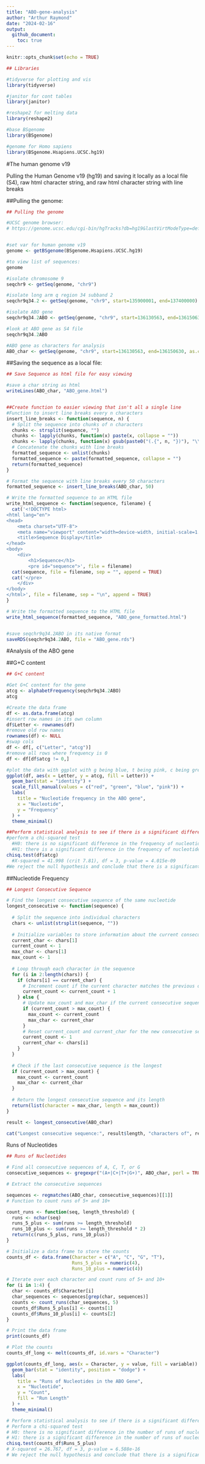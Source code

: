 ```yaml
---
title: "ABO-gene-analysis"
author: "Arthur Raymond"
date: "2024-02-16"
output: 
  github_document:
    toc: true
---
```


```r
knitr::opts_chunk$set(echo = TRUE)
```

```r
## Libraries

#tidyverse for plotting and vis
library(tidyverse)

#janitor for cont tables
library(janitor)

#reshape2 for melting data
library(reshape2)

#base BSgenome
library(BSgenome)

#genome for Homo sapiens
library(BSgenome.Hsapiens.UCSC.hg19)
```

\newpage
#The human genome v19

Pulling the Human Genome v19 (hg19) and saving it locally as a local file (S4), raw html character string, and raw html character string with line breaks

##Pulling the genome:
```r
## Pulling the genome

#UCSC genome browser: 
# https://genome.ucsc.edu/cgi-bin/hgTracks?db=hg19&lastVirtModeType=default&lastVirtModeExtraState=&virtModeType=default&virtMode=0&nonVirtPosition=&position=chr9%3A135900001%2D137400000&hgsid=1934901872_BEYKSWSyGA7yhW5PLZ8M51UvFa9c


#set var for human genome v19
genome <- getBSgenome(BSgenome.Hsapiens.UCSC.hg19)

#to view list of sequences:
genome

#isolate chromosome 9
seqchr9 <- getSeq(genome, "chr9")

#isolate long arm q region 34 subband 2
seqchr9q34.2 <- getSeq(genome, "chr9", start=135900001, end=137400000)

#isolate ABO gene
seqchr9q34.2ABO <- getSeq(genome, "chr9", start=136130563, end=136150630)

#look at ABO gene as S4 file
seqchr9q34.2ABO

#ABO gene as characters for analysis 
ABO_char <- getSeq(genome, "chr9", start=136130563, end=136150630, as.character=TRUE)
```


##Saving the sequence as a local file:
```r
## Save Sequence as html file for easy viewing

#save a char string as html
writeLines(ABO_char, "ABO_gene.html")


##Create function to easier viewing that isn't all a single line
#Function to insert line breaks every n characters
insert_line_breaks <- function(sequence, n) {
  # Split the sequence into chunks of n characters
  chunks <- strsplit(sequence, "")
  chunks <- lapply(chunks, function(x) paste(x, collapse = ""))
  chunks <- lapply(chunks, function(x) gsub(paste0("(.{", n, "})"), "\\1\n", x))
  # Concatenate the chunks with line breaks
  formatted_sequence <- unlist(chunks)
  formatted_sequence <- paste(formatted_sequence, collapse = "")
  return(formatted_sequence)
}

# Format the sequence with line breaks every 50 characters
formatted_sequence <- insert_line_breaks(ABO_char, 50)

# Write the formatted sequence to an HTML file
write_html_sequence <- function(sequence, filename) {
  cat('<!DOCTYPE html>
<html lang="en">
<head>
    <meta charset="UTF-8">
    <meta name="viewport" content="width=device-width, initial-scale=1.0">
    <title>Sequence Display</title>
</head>
<body>
    <div>
        <h1>Sequence</h1>
        <pre id="sequence">', file = filename)
  cat(sequence, file = filename, sep = "", append = TRUE)
  cat('</pre>
    </div>
</body>
</html>', file = filename, sep = "\n", append = TRUE)
}

# Write the formatted sequence to the HTML file
write_html_sequence(formatted_sequence, "ABO_gene_formatted.html")


#save seqchr9q34.2ABO in its native format
saveRDS(seqchr9q34.2ABO, file = "ABO_gene.rds")
```

\newpage
#Analysis of the ABO gene

##G+C content

```r
## G+C content

#Get G+C content for the gene
atcg <- alphabetFrequency(seqchr9q34.2ABO)
atcg

#Create the data frame
df <- as.data.frame(atcg)
#insert row names in its own column
df$Letter <- rownames(df)
#remove old row names
rownames(df) <- NULL
#swap cols
df <- df[, c("Letter", "atcg")]
#remove all rows where frequency is 0
df <- df[df$atcg != 0,]

#plot the data with ggplot with g being blue, t being pink, c being green and a being red
ggplot(df, aes(x = Letter, y = atcg, fill = Letter)) +
  geom_bar(stat = "identity") +
  scale_fill_manual(values = c("red", "green", "blue", "pink")) +
  labs(
    title = "Nucleotide frequency in the ABO gene",
    x = "Nucleotide",
    y = "Frequency"
  ) +
  theme_minimal()

##Perform statistical analysis to see if there is a significant difference in the frequency of nucleotides
#perform a chi-squared test
  #H0: there is no significant difference in the frequency of nucleotides in the ABO gene
  #H1: there is a significant difference in the frequency of nucleotides in the ABO gene
chisq.test(df$atcg)
  #X-squared = 41.998 (crit 7.81), df = 3, p-value = 4.015e-09
#We reject the null hypothesis and conclude that there is a significant difference in the frequency of nucleotides in the ABO gene

```

\newpage
##Nucleotide Frequency

```r
## Longest Consecutive Sequence

# Find the longest consecutive sequence of the same nucleotide
longest_consecutive <- function(sequence) {
  
  # Split the sequence into individual characters
  chars <- unlist(strsplit(sequence, ""))
    
  # Initialize variables to store information about the current consecutive sequence
  current_char <- chars[1]
  current_count <- 1
  max_char <- chars[1]
  max_count <- 1
  
  # Loop through each character in the sequence
  for (i in 2:length(chars)) {
    if (chars[i] == current_char) {
      # Increment count if the current character matches the previous one
      current_count <- current_count + 1
    } else {
      # Update max_count and max_char if the current consecutive sequence is longer
      if (current_count > max_count) {
        max_count <- current_count
        max_char <- current_char
      }
      # Reset current_count and current_char for the new consecutive sequence
      current_count <- 1
      current_char <- chars[i]
    }
  }
  
  # Check if the last consecutive sequence is the longest
  if (current_count > max_count) {
    max_count <- current_count
    max_char <- current_char
  }
  
  # Return the longest consecutive sequence and its length
  return(list(character = max_char, length = max_count))
}

result <- longest_consecutive(ABO_char)

cat("Longest consecutive sequence:", result$length, "characters of", result$character, "\n")

```

\newpage
Runs of Nucleotides
```r
## Runs of Nucleotides

# Find all consecutive sequences of A, C, T, or G
consecutive_sequences <- gregexpr("(A+|C+|T+|G+)", ABO_char, perl = TRUE)

# Extract the consecutive sequences

sequences <- regmatches(ABO_char, consecutive_sequences)[[1]]
# Function to count runs of 5+ and 10+

count_runs <- function(seq, length_threshold) {
  runs <- nchar(seq)
  runs_5_plus <- sum(runs >= length_threshold)
  runs_10_plus <- sum(runs >= length_threshold * 2)
  return(c(runs_5_plus, runs_10_plus))
}

# Initialize a data frame to store the counts
counts_df <- data.frame(Character = c("A", "C", "G", "T"),
                        Runs_5_plus = numeric(4),
                        Runs_10_plus = numeric(4))

# Iterate over each character and count runs of 5+ and 10+
for (i in 1:4) {
  char <- counts_df$Character[i]
  char_sequences <- sequences[grep(char, sequences)]
  counts <- count_runs(char_sequences, 5)
  counts_df$Runs_5_plus[i] <- counts[1]
  counts_df$Runs_10_plus[i] <- counts[2]
}

# Print the data frame
print(counts_df)

# Plot the counts
counts_df_long <- melt(counts_df, id.vars = "Character")

ggplot(counts_df_long, aes(x = Character, y = value, fill = variable)) +
  geom_bar(stat = "identity", position = "dodge") +
  labs(
    title = "Runs of Nucleotides in the ABO Gene",
    x = "Nucleotide",
    y = "Count",
    fill = "Run Length"
  ) +
  theme_minimal()

# Perform statistical analysis to see if there is a significant difference in the number of runs of nucleotides
# Perform a chi-squared test
# H0: there is no significant difference in the number of runs of nucleotides in the ABO gene
# H1: there is a significant difference in the number of runs of nucleotides in the ABO gene
chisq.test(counts_df$Runs_5_plus)
# X-squared = 26.767, df = 3, p-value = 6.588e-16
# We reject the null hypothesis and conclude that there is a significant difference in the number of runs of nucleotides in the ABO gene
```
